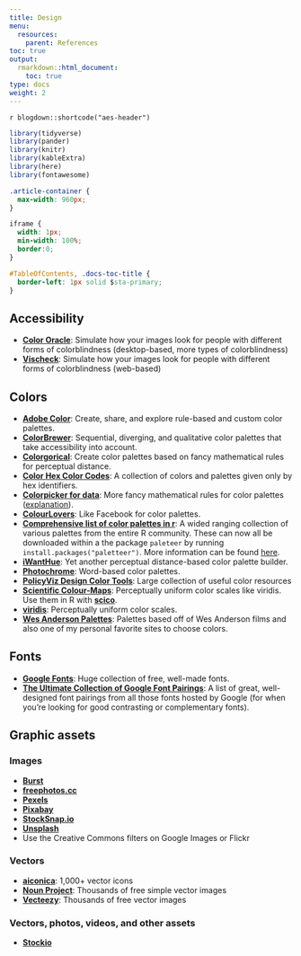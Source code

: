 ```yaml
---
title: Design
menu:
  resources:
    parent: References
toc: true
output:
  rmarkdown::html_document:
    toc: true
type: docs
weight: 2
---
```


`r blogdown::shortcode("aes-header")`

```r
library(tidyverse)
library(pander)
library(knitr)
library(kableExtra)
library(here)
library(fontawesome)
```

```css
.article-container {
  max-width: 960px;
}

iframe {
  width: 1px;
  min-width: 100%;
  border:0;
}

#TableOfContents, .docs-toc-title {
  border-left: 1px solid $sta-primary;
}
```

## Accessibility

- [**Color Oracle**](http://colororacle.org/index.html): Simulate how your images look for people with different forms of colorblindness (desktop-based, more types of colorblindness)
- [**Vischeck**](http://www.vischeck.com/vischeck/vischeckImage.php): Simulate how your images look for people with different forms of colorblindness (web-based)

## Colors

- [**Adobe Color**](https://color.adobe.com): Create, share, and explore rule-based and custom color palettes.
- [**ColorBrewer**](http://colorbrewer2.org/): Sequential, diverging, and qualitative color palettes that take accessibility into account.
- [**Colorgorical**](http://vrl.cs.brown.edu/color): Create color palettes based on fancy mathematical rules for perceptual distance.
- [**Color Hex Color Codes**](https://www.color-hex.com/): A collection of colors and palettes given only by hex identifiers.
- [**Colorpicker for data**](http://tristen.ca/hcl-picker/): More fancy mathematical rules for color palettes ([explanation](https://www.vis4.net/blog/posts/avoid-equidistant-hsv-colors/)).
- [**ColourLovers**](http://www.colourlovers.com/): Like Facebook for color palettes.
- [**Comprehensive list of color palettes in r**](Comprehensive list of color palettes in r): A wided ranging collection of various palettes from the entire R community. These can now all be downloaded within a the package `paleteer` by running `install.packages("paletteer")`. More information can be found [here](https://github.com/EmilHvitfeldt/paletteer). 
- [**iWantHue**](http://tools.medialab.sciences-po.fr/iwanthue/): Yet another perceptual distance-based color palette builder.
- [**Photochrome**](https://photochrome.io/): Word-based color palettes.
- [**PolicyViz Design Color Tools**](https://policyviz.com/better-presentations/design-resources/design-color-tools/): Large collection of useful color resources
- [**Scientific Colour-Maps**](http://www.fabiocrameri.ch/colourmaps.php): Perceptually uniform color scales like viridis. Use them in R with [**scico**](https://github.com/thomasp85/scico).
- [**viridis**](https://cran.r-project.org/web/packages/viridis/vignettes/intro-to-viridis.html): Perceptually uniform color scales.
- [**Wes Anderson Palettes**](https://github.com/karthik/wesanderson):  Palettes based off of Wes Anderson films and also one of my personal favorite sites to choose colors.


## Fonts

- [**Google Fonts**](https://fonts.google.com/): Huge collection of free, well-made fonts.
- [**The Ultimate Collection of Google Font Pairings**](https://www.reliablepsd.com/ultimate-google-font-pairings/): A list of great, well-designed font pairings from all those fonts hosted by Google (for when you're looking for good contrasting or complementary fonts).


## Graphic assets

### Images

- [**Burst**](https://burst.shopify.com/)
- [**freephotos.cc**](https://freephotos.cc/)
- [**Pexels**](https://www.pexels.com/)
- [**Pixabay**](https://pixabay.com/)
- [**StockSnap.io**](https://stocksnap.io/)
- [**Unsplash**](https://unsplash.com/)
- Use the Creative Commons filters on Google Images or Flickr

### Vectors

- [**aiconica**](http://aiconica.net/): 1,000+ vector icons
- [**Noun Project**](https://thenounproject.com/): Thousands of free simple vector images
- [**Vecteezy**](https://www.vecteezy.com/): Thousands of free vector images

### Vectors, photos, videos, and other assets

- [**Stockio**](https://www.stockio.com/)
